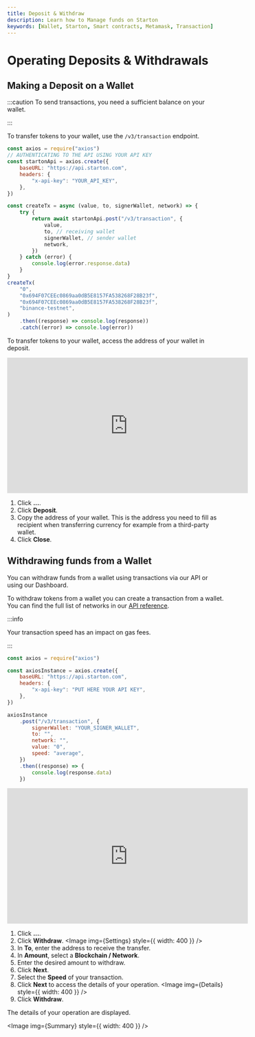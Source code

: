 ```yaml
---
title: Deposit & Withdraw
description: Learn how to Manage funds on Starton
keywords: [Wallet, Starton, Smart contracts, Metamask, Transaction]
---
```



# Operating Deposits & Withdrawals

## Making a Deposit on a Wallet

:::caution
To send transactions, you need a sufficient balance on your wallet.

:::

<Tabs>
<TabItem value="code" label="From Code">

To transfer tokens to your wallet, use the `/v3/transaction` endpoint.

```js showLineNumbers
const axios = require("axios")
// AUTHENTICATING TO THE API USING YOUR API KEY
const startonApi = axios.create({
	baseURL: "https://api.starton.com",
	headers: {
		"x-api-key": "YOUR_API_KEY",
	},
})

const createTx = async (value, to, signerWallet, network) => {
	try {
		return await startonApi.post("/v3/transaction", {
			value,
			to, // receiving wallet
			signerWallet, // sender wallet
			network,
		})
	} catch (error) {
		console.log(error.response.data)
	}
}
createTx(
	"0",
	"0x694F07CEEc0869aa0dB5E8157FA538268F28B23f",
	"0x694F07CEEc0869aa0dB5E8157FA538268F28B23f",
	"binance-testnet",
)
	.then((response) => console.log(response))
	.catch((error) => console.log(error))
```

</TabItem>
<TabItem value="dashboard" label="From Webapp">


To transfer tokens to your wallet, access the address of your wallet in deposit.

<iframe width="560" height="315" src="https://www.youtube.com/embed/PDmq5llDutM?si=uxOgqcA-xNVBE_zp" title="YouTube video player" frameborder="0" allow="accelerometer; autoplay; clipboard-write; encrypted-media; gyroscope; picture-in-picture; web-share" allowfullscreen></iframe>

1. Click **...**.
1. Click **Deposit**.
1. Copy the address of your wallet.
   This is the address you need to fill as recipient when transferring currency for example from a third-party wallet.
1. Click **Close**.

</TabItem>
</Tabs>

## Withdrawing funds from a Wallet

You can withdraw funds from a wallet using transactions via our API or using our Dashboard.

<Tabs>
<TabItem value="code" label="From Code">
To withdraw tokens from a wallet you can create a transaction from a wallet.
You can find the full list of networks in our <a href="https://docs.starton.com/api-reference">API reference</a>.

:::info

Your transaction speed has an impact on gas fees.

:::

```jsx
const axios = require("axios")

const axiosInstance = axios.create({
	baseURL: "https://api.starton.com",
	headers: {
		"x-api-key": "PUT HERE YOUR API KEY",
	},
})

axiosInstance
	.post("/v3/transaction", {
		signerWallet: "YOUR_SIGNER_WALLET",
		to: "",
		network: "",
		value: "0",
		speed: "average",
	})
	.then((response) => {
		console.log(response.data)
	})
```

</TabItem>
<TabItem value="dashboard" label="From Webapp">

<iframe width="560" height="315" src="https://www.youtube.com/embed/7-FL-lXRsVs?si=Ib61l4ZL0RJR6InX" title="YouTube video player" frameborder="0" allow="accelerometer; autoplay; clipboard-write; encrypted-media; gyroscope; picture-in-picture; web-share" allowfullscreen></iframe>

1. Click **...**.
1. Click **Withdraw**.
    <Image img={Settings} style={{ width: 400 }} />
1. In **To**, enter the address to receive the transfer.
1. In **Amount**, select a **Blockchain / Network**.
1. Enter the desired amount to withdraw.
1. Click **Next**.
1. Select the **Speed** of your transaction.
1. Click **Next** to access the details of your operation.
    <Image img={Details} style={{ width: 400 }} />
1. Click **Withdraw**.

The details of your operation are displayed.

<Image img={Summary} style={{ width: 400 }} />

</TabItem>
</Tabs>
